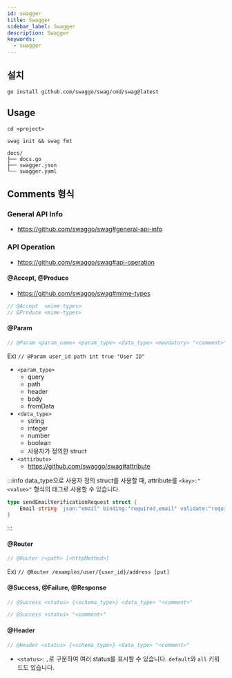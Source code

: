 ```yaml
---
id: swagger
title: Swagger
sidebar_label: Swagger
description: Swagger
keywords:
  - swagger
---
```


## 설치

```shell
go install github.com/swaggo/swag/cmd/swag@latest
```

## Usage

```shell
cd <project>
```

```shell
swag init && swag fmt
```

```shell
docs/
├── docs.go
├── swagger.json
└── swagger.yaml
```

## Comments 형식

### General API Info

- https://github.com/swaggo/swag#general-api-info

### API Operation

- https://github.com/swaggo/swag#api-operation

#### @Accept, @Produce

- https://github.com/swaggo/swag#mime-types

```go
// @Accept  <mime-types>
// @Produce <mime-types>
```

#### @Param

```go
// @Param <param_name> <param_type> <data_type> <mandatory> "<comment>" [<attribute>]
```

Ex) `// @Param user_id path int true "User ID"`

- `<param_type>`
  - query
  - path
  - header
  - body
  - fromData
- `<data_type>`
  - string
  - integer
  - number
  - boolean
  - 사용자가 정의한 struct
- `<attirbute>`
  - https://github.com/swaggo/swag#attribute

:::info
data_type으로 사용자 정의 struct를 사용할 때, attribute를 `<key>:"<value>"` 형식의 태그로 사용할 수 있습니다.

```go
type sendEmailVerificationRequest struct {
	Email string `json:"email" binding:"required,email" validate:"required" format:"email"`
}
```

:::

#### @Router

```go
// @Router /<path> [<httpMethod>]
```

Ex) `// @Router /examples/user/{user_id}/address [put]`

#### @Success, @Failure, @Response

```go
// @Success <status> {<schema_type>} <data_type> "<comment>"
```

```go
// @Success <status> "<comment>"
```

#### @Header

```go
// @Header <status> {<schema_type>} <data_type> "<comment>"
```

- `<status>`: `,`로 구분하여 여러 status를 표시할 수 있습니다. `default`와 `all` 키워드도 있습니다.
